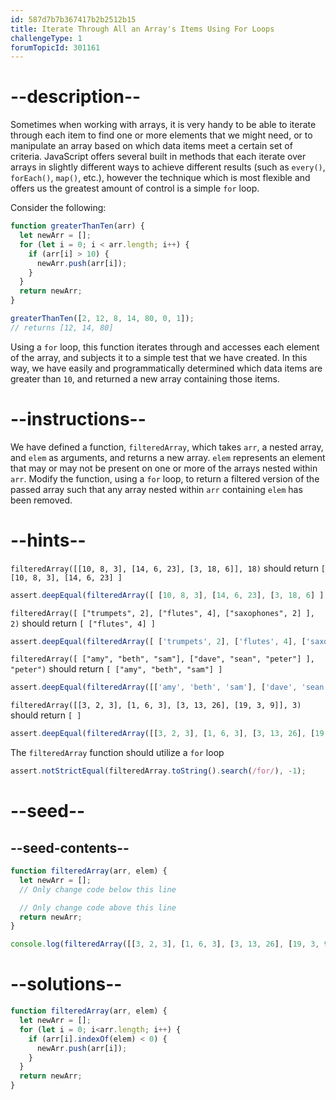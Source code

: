 ```yaml
---
id: 587d7b7b367417b2b2512b15
title: Iterate Through All an Array's Items Using For Loops
challengeType: 1
forumTopicId: 301161
---
```


# --description--

Sometimes when working with arrays, it is very handy to be able to iterate through each item to find one or more elements that we might need, or to manipulate an array based on which data items meet a certain set of criteria. JavaScript offers several built in methods that each iterate over arrays in slightly different ways to achieve different results (such as `every()`, `forEach()`, `map()`, etc.), however the technique which is most flexible and offers us the greatest amount of control is a simple `for` loop.

Consider the following:

```js
function greaterThanTen(arr) {
  let newArr = [];
  for (let i = 0; i < arr.length; i++) {
    if (arr[i] > 10) {
      newArr.push(arr[i]);
    }
  }
  return newArr;
}

greaterThanTen([2, 12, 8, 14, 80, 0, 1]);
// returns [12, 14, 80]
```

Using a `for` loop, this function iterates through and accesses each element of the array, and subjects it to a simple test that we have created. In this way, we have easily and programmatically determined which data items are greater than `10`, and returned a new array containing those items.

# --instructions--

We have defined a function, `filteredArray`, which takes `arr`, a nested array, and `elem` as arguments, and returns a new array. `elem` represents an element that may or may not be present on one or more of the arrays nested within `arr`. Modify the function, using a `for` loop, to return a filtered version of the passed array such that any array nested within `arr` containing `elem` has been removed.

# --hints--

`filteredArray([[10, 8, 3], [14, 6, 23], [3, 18, 6]], 18)` should return `[ [10, 8, 3], [14, 6, 23] ]`

```js
assert.deepEqual(filteredArray([ [10, 8, 3], [14, 6, 23], [3, 18, 6] ], 18), [[10, 8, 3], [14, 6, 23]]);
```

`filteredArray([ ["trumpets", 2], ["flutes", 4], ["saxophones", 2] ], 2)` should return `[ ["flutes", 4] ]`

```js
assert.deepEqual(filteredArray([ ['trumpets', 2], ['flutes', 4], ['saxophones', 2] ], 2), [['flutes', 4]]);
```

`filteredArray([ ["amy", "beth", "sam"], ["dave", "sean", "peter"] ], "peter")` should return `[ ["amy", "beth", "sam"] ]`

```js
assert.deepEqual(filteredArray([['amy', 'beth', 'sam'], ['dave', 'sean', 'peter']], 'peter'), [['amy', 'beth', 'sam']]);
```

`filteredArray([[3, 2, 3], [1, 6, 3], [3, 13, 26], [19, 3, 9]], 3)` should return `[ ]`

```js
assert.deepEqual(filteredArray([[3, 2, 3], [1, 6, 3], [3, 13, 26], [19, 3, 9]], 3), []);
```

The `filteredArray` function should utilize a `for` loop

```js
assert.notStrictEqual(filteredArray.toString().search(/for/), -1);
```

# --seed--

## --seed-contents--

```js
function filteredArray(arr, elem) {
  let newArr = [];
  // Only change code below this line

  // Only change code above this line
  return newArr;
}

console.log(filteredArray([[3, 2, 3], [1, 6, 3], [3, 13, 26], [19, 3, 9]], 3));
```

# --solutions--

```js
function filteredArray(arr, elem) {
  let newArr = [];
  for (let i = 0; i<arr.length; i++) {
    if (arr[i].indexOf(elem) < 0) {
      newArr.push(arr[i]);
    }
  }
  return newArr;
}
```
